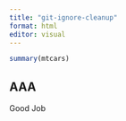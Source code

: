```yaml
---
title: "git-ignore-cleanup"
format: html
editor: visual
---
```


```r
summary(mtcars)
```

## AAA

Good Job